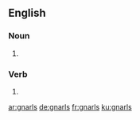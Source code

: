 ==English==

===Noun===
{{head|en|plural}}

# {{plural of|gnarl|lang=en|nocat=1}}

===Verb===
{{head|en}}

# {{en-third-person singular of|gnarl}}

[[ar:gnarls]]
[[de:gnarls]]
[[fr:gnarls]]
[[ku:gnarls]]